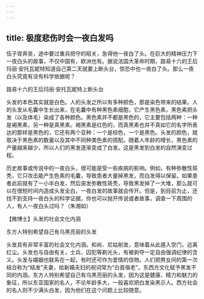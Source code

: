 ```yaml
---
---
---
```

title: 极度悲伤时会一夜白发吗
---




伍子胥奔吴，途中要过重兵把守的昭关，急得他一夜白了头。在巨大的精神压力下一夜白头的故事，不仅中国有，欧洲也有。据说法国大革命时期，路易十六的王后玛丽·安托瓦妮特知道自己第二天就要上断头台，惊恐中也一夜白了头。那么一夜白头究竟有没有科学依据呢？

路易十六的王后玛丽·安托瓦妮特上断头台



头发的本色其实就是白色。人的头发之所以有多种颜色，那是染色带来的结果。人的头发从毛囊中生长出来，在毛囊中有种黑色素细胞，它产生黑色素，黑色素把头发（以及体毛）染成了各种颜色。黑色素并不都是黑色的，它主要包括两种：一种是褐黑素，另一种是真黑素。褐黑素是红色的，而真黑素也并不真如它的名字所表达的那样是黑色的，它还有两个亚种：一个是棕色，一个是黑色。头发的颜色，就取决于黑色素的数量以及其中不同种类色素的搭配。随着人年龄的增长，黑色素的产量越来越少，所以人们的黑发逐渐变成了白发。这是黑发到白发的自然演变过程。

历史故事或传说中的一夜白头，很可能是受一些疾病的影响。例如，有种弥散性斑秃，它只攻击能产生色素的毛囊，导致患者大量掉黑发，而白发得以保留。如果患者此前就有了一小半白发，然后突发弥散性斑秃，导致黑发掉了一大堆，那么就可以在很短时间内造成头发全白，一夜白发的故事就会传开。但是，到目前为止，还找不到支持一夜白头的科学证据，你也可以抛开传说或者故事，调查一下周围的人，有人一夜白头过吗？（朱湘如）





【微博士】头发的社会文化内涵

东方人特别希望自己有乌黑亮丽的头发



头发具有非常丰富的社会文化内涵。和尚、尼姑削发，意味着从此遁入空门，远离红尘。头发也与自由有关，士兵、囚犯等剃光头，有被剥夺一定自由强调纪律的含义。头发与婚姻也联系在一起，有时还可作为爱情的信物。人们把男女间的第一次结合称为“结发”夫妻，给新婚夫妇的祝词常为“白首偕老”。东西方文化赋予黑发不同的内涵。东方人特别希望自己有乌黑亮丽的头发，因为这是健康、精力和魅力的象征，所以东亚国家的名人，不论年龄多大，一般喜欢把白发染黑示人。西方社会的名人则不少满头白发，因为他们在这个问题上比较随意。